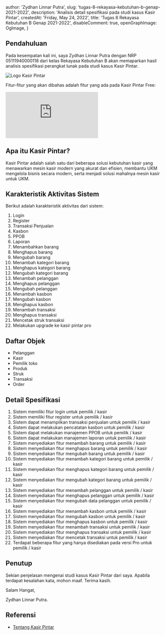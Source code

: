 
  author: 'Zydhan Linnar Putra',
  slug: 'tugas-8-rekayasa-kebutuhan-b-genap-2021-2022',
  description: 'Analisis detail spesifikasi pada studi kasus Kasir Pintar',
  createdAt: 'Friday, May 24, 2022',
  title: 'Tugas 8 Rekayasa Kebutuhan B Genap 2021-2022',
  disableComment: true,
  openGraphImage: OgImage,
}

## Pendahuluan

Pada kesempatan kali ini, saya Zydhan Linnar Putra dengan NRP 05111940000118 dari kelas Rekayasa Kebutuhan B akan memaparkan hasil analisis spesifikasi perangkat lunak pada studi kasus Kasir Pintar.

<Image src={KasirPintarLogo} placeholder="blur" alt="Logo Kasir Pintar" />

Fitur-fitur yang akan dibahas adalah fitur yang ada pada Kasir Pintar Free:

<div className="relative pb-[56.25%]">
  <iframe
    className="absolute top-0 left-0 w-full h-full"
    src="https://www.youtube.com/embed/0nc3viuCaQI"
    title="YouTube video player"
    frameBorder="0"
    allow="accelerometer; autoplay; clipboard-write; encrypted-media; gyroscope; picture-in-picture"
    allowFullScreen
  ></iframe>
</div>

## Apa itu Kasir Pintar?

Kasir Pintar adalah salah satu dari beberapa solusi kebutuhan kasir yang menawarkan mesin kasir modern yang akurat dan efisien, membantu UKM mengelola bisnis secara modern, serta menjadi solusi mahalnya mesin kasir untuk UKM.

## Karakteristik Aktivitas Sistem

Berikut adalah karakteristik aktivitas dari sistem:

1. Login
2. Register
3. Transaksi Penjualan
4. Kasbon
5. PPOB
6. Laporan
7. Menambahkan barang
8. Menghapus barang
9. Mengubah barang
10. Menambah kategori barang
11. Menghapus kategori barang
12. Mengubah kategori barang
13. Menambah pelanggan
14. Menghapus pelanggan
15. Mengubah pelanggan
16. Menambah kasbon
17. Mengubah kasbon
18. Menghapus kasbon
19. Menambah transaksi
20. Menghapus transaksi
21. Mencetak struk transaksi
22. Melakukan upgrade ke kasir pintar pro

## Daftar Objek

- Pelanggan
- Kasir
- Pemilik toko
- Produk
- Struk
- Transaksi
- Order

## Detail Spesifikasi

1. Sistem memiliki fitur login untuk pemilik / kasir
2. Sistem memiliki fitur register untuk pemilik / kasir
3. Sistem dapat menampilkan transaksi penjualan untuk pemilik / kasir
4. Sistem dapat melakukan pencatatan kasbon untuk pemilik / kasir
5. Sistem dapat melakukan manajemen PPOB untuk pemilik / kasir
6. Sistem dapat melakukan manajemen laporan untuk pemilik / kasir
7. Sistem menyediakan fitur menambah barang untuk pemilik / kasir
8. Sistem menyediakan fitur menghapus barang untuk pemilik / kasir
9. Sistem menyediakan fitur mengubah barang untuk pemilik / kasir
10. Sistem menyediakan fitur menambah kategori barang untuk pemilik / kasir
11. Sistem menyediakan fitur menghapus kategori barang untuk pemilik / kasir
12. Sistem menyediakan fitur mengubah kategori barang untuk pemilik / kasir
13. Sistem menyediakan fitur menambah pelanggan untuk pemilik / kasir
14. Sistem menyediakan fitur menghapus pelanggan untuk pemilik / kasir
15. Sistem menyediakan fitur mengubah data pelanggan untuk pemilik / kasir
16. Sistem menyediakan fitur menambah kasbon untuk pemilik / kasir
17. Sistem menyediakan fitur mengubah kasbon untuk pemilik / kasir
18. Sistem menyediakan fitur menghapus kasbon untuk pemilik / kasir
19. Sistem menyediakan fitur menambah transaksi untuk pemilik / kasir
20. Sistem menyediakan fitur menghapus transaksi untuk pemilik / kasir
21. Sistem menyediakan fitur mencetak transaksi untuk pemilik / kasir
22. Terdapat beberapa fitur yang hanya disediakan pada versi Pro untuk pemilik / kasir

## Penutup

Sekian penjelasan mengenai studi kasus Kasir Pintar dari saya. Apabila terdapat kesalahan kata, mohon maaf. Terima kasih.

Salam Hangat,

Zydhan Linnar Putra.

## Referensi

- [Tentang Kasir Pintar](https://kasirpintar.co.id/about_us)

